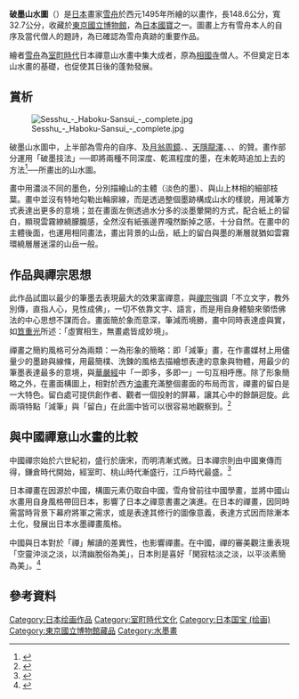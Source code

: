 {{infobox artwork
| title = 破墨山水圖
| image_file = Sesshu - Haboku-Sansui.jpg
| image_size = 300px
| caption = 破墨山水圖（局部）
| other_language_1  = 日語
|other_title_1 = 破墨山水図/はぼくさんすいず
| artist = 雪舟
| year = 西元1495年
| type = 绘卷
| museum = 東京國立博物館
}}

'''破墨山水圖'''（{{jpn|j=破墨山水図<sup>（[[日本新字體|新字體]]）</sup>|hg=はぼくさんすいず|rm=haboku sansuizu}}）是[[日本|日本]]畫家[[雪舟|雪舟]]於西元1495年所繪的以{{link-ja|破墨山水|破墨山水}}畫作，長148.6公分，寬32.7公分，收藏於[[東京國立博物館|東京國立博物館]]，為[[日本國寶|日本國寶]]之一。圖畫上方有雪舟本人的自序及當代僧人的題詩，為已確認為雪舟真跡的重要作品。

繪者[[雪舟|雪舟]]為[[室町時代|室町時代]]日本禪意山水畫中集大成者，原為[[相國寺|相國寺]]僧人。不但奠定日本山水畫的基礎，也促使其日後的蓬勃發展。
==賞析==
[[File:Sesshu_-_Haboku-Sansui_-_complete.jpg|thumb]]

破墨山水圖中，上半部為雪舟的自序、及[[月翁周鏡|月翁周鏡]]、{{link-ja|蘭坡景茞|蘭坡景し}}、[[天隱龍澤|天隱龍澤]]、{{link-ja|正宗龍統|正宗龍統}}、{{link-ja|了庵桂悟|了庵桂悟}}、{{link-ja|景徐周麟|景徐周麟}}的贊。畫作部分運用「破墨技法」──即將兩種不同深度、乾濕程度的墨，在未乾時追加上去的方法<ref> {{Cite book | author = 汪榮強 | title = 人物畫筆墨技法詳解 | location = 廣西 | publisher = 廣西美術出版社 | date = 2001 | ISBN = 9787806259870 }}</ref>──所畫出的山水圖。

畫中用濃淡不同的墨色，分別描繪山的主體（淡色的墨）、與山上林相的細部枝葉。畫中並沒有特地勾勒出輪廓線，而是透過整個墨跡構成山水的樣貌，用減筆方式表達出更多的意境；並在畫面左側透過水分多的淡墨暈開的方式，配合紙上的留白，顯現雲霧繚繞朦朧感，全然沒有紙張邊界嘎然斷掉之感，十分自然。在畫中的主體後面，也運用相同畫法，畫出背景的山岳，紙上的留白與墨的漸層就猶如雲霧環繞層層迷濛的山岳一般。

==作品與禪宗思想==
此作品試圖以最少的筆墨去表現最大的效果富禪意，與[[禪宗|禪宗]]強調「不立文字，教外別傳，直指人心，見性成佛」，一切不依靠文字、語言，而是用自身體驗來領悟佛法的中心思想不謀而合。畫面簡於象而意深，筆減而境勝，畫中同時表達虛與實，如[[笪重光|笪重光]]所述：「虛實相生，無畫處皆成妙境」。

禪畫之簡約風格可分為兩類：一為形象的簡略：即「減筆」畫，在作畫媒材上用儘量少的墨跡與線條，用最簡樸、洗鍊的風格去描繪想表達的意象與物體，用最少的筆墨表達最多的意境，與[[華嚴經|華嚴經]]中「一即多，多即一」一句互相呼應。除了形象簡略之外，在畫面構圖上，相對於西方[[油畫|油畫]]充滿整個畫面的布局而言，禪畫的留白是一大特色。留白處可提供創作者、觀者一個投射的屏幕，讓其心中的餘韻迴旋。此兩項特點「減筆」與「留白」在此圖中皆可以很容易地觀察到。<ref> {{cite journal |authorlink = 簡楷倩 |year=2008 | title=雪舟山水繪畫中禪意的表現 |journal=書畫藝術學刊 |volume=第四期 }} </ref>

==與中國禪意山水畫的比較==
中國禪宗始於六世紀初，盛行於唐宋，而明清漸式微。日本禪宗則由中國東傳而得，鎌倉時代開始，經室町、桃山時代漸盛行，江戶時代最盛。<ref> {{cite journal |authorlink = 吳永猛 |year=1984 | title=禪畫研究的回顧 |journal=華崗佛學學報 |volume=第7期 }} </ref>

日本禪畫在因源於中國，構圖元素仍取自中國，雪舟曾前往中國學畫，並將中國山水畫用自身風格帶回日本，影響了日本之禪意書畫之演進。在日本的禪畫，因同時需當時背景下幕府將軍之需求，或是表達其修行的圖像意義，表達方式因而除漸本土化，發展出日本水墨禪畫風格。

中國與日本對於「禪」解讀的差異性，也影響禪畫。在中國，禪的審美觀注重表現「空靈沖淡之淡，以清幽脫俗為美」，日本則是喜好「閑寂枯淡之淡，以平淡素簡為美」。<ref> {{cite journal |authorlink = 朱麗靜 |year=2005 | title=禪宗與中國和日本的傳統藝術審美觀 |journal=重慶教育學院學報 |volume=第18卷第2期 }} </ref>

== 參考資料 ==
{{reflist|2}}
[[Category:日本绘画作品|Category:日本绘画作品]]
[[Category:室町時代文化|Category:室町時代文化]]
[[Category:日本国宝_(绘画)|Category:日本国宝 (绘画)]]
[[Category:東京國立博物館藏品|Category:東京國立博物館藏品]]
[[Category:水墨畫|Category:水墨畫]]